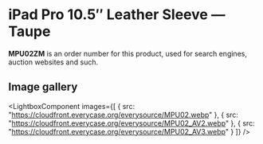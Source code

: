 
# iPad Pro 10.5″ Leather Sleeve — Taupe

<Callout type='info' emoji='👉🏻'>**MPU02ZM** is an order number for this product, used for search engines, auction websites and such.</Callout>

## Image gallery

<LightboxComponent
    images={[
      {
        src: "https://cloudfront.everycase.org/everysource/MPU02.webp"
      },
      {
        src: "https://cloudfront.everycase.org/everysource/MPU02_AV2.webp"
      },
      {
        src: "https://cloudfront.everycase.org/everysource/MPU02_AV3.webp"
      }
    ]}
  />
